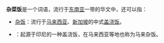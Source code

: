 '''杂菜饭'''是一个词语，流行于[[东南亚|东南亚]]一带的华文中，还可以指：
*[[杂饭|杂饭]]：流行于[[马来西亚|马来西亚]]、[[新加坡|新加坡]]的中式[[盖浇饭|盖浇饭]]。
*{{le|印尼什锦饭|Nasi Campur}}：起源于印尼的一种盖浇饭，在马来西亚等地也称为马来杂饭。
{{disambig|Cat=三字亞洲相關消歧義}}